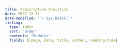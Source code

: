```yaml
---
title: Prescriptive Analytics
date: 2022-12-31
date-modified: "`r Sys.Date()`"
listing: 
  type: table
  sort: "order"
  contents: "Modules"
  fields: [image, date, title, author, reading-time]
---
```

